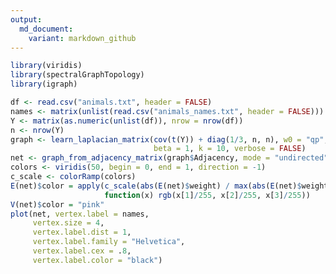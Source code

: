```yaml
---
output:
  md_document:
    variant: markdown_github
---
```


<!-- README.md is generated from README.Rmd. Please edit that file -->

```r
library(viridis)
library(spectralGraphTopology)
library(igraph)

df <- read.csv("animals.txt", header = FALSE)
names <- matrix(unlist(read.csv("animals_names.txt", header = FALSE)))
Y <- matrix(as.numeric(unlist(df)), nrow = nrow(df))
n <- nrow(Y)
graph <- learn_laplacian_matrix(cov(t(Y)) + diag(1/3, n, n), w0 = "qp",
                                beta = 1, k = 10, verbose = FALSE)
net <- graph_from_adjacency_matrix(graph$Adjacency, mode = "undirected", weighted = TRUE)
colors <- viridis(50, begin = 0, end = 1, direction = -1)
c_scale <- colorRamp(colors)
E(net)$color = apply(c_scale(abs(E(net)$weight) / max(abs(E(net)$weight))), 1,
                     function(x) rgb(x[1]/255, x[2]/255, x[3]/255))
V(net)$color = "pink"
plot(net, vertex.label = names,
     vertex.size = 4,
     vertex.label.dist = 1,
     vertex.label.family = "Helvetica",
     vertex.label.cex = .8,
     vertex.label.color = "black")
```
